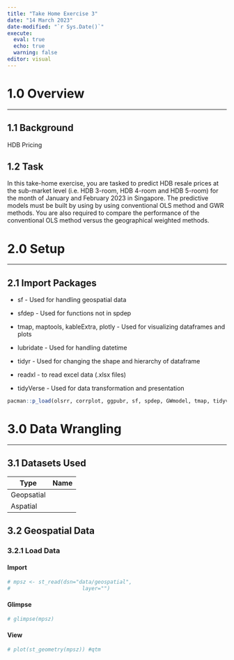 ```yaml
---
title: "Take Home Exercise 3"
date: "14 March 2023"
date-modified: "`r Sys.Date()`"
execute: 
  eval: true
  echo: true
  warning: false
editor: visual
---
```


# 1.0 Overview

------------------------------------------------------------------------

## 1.1 Background

HDB Pricing

## 1.2 Task

In this take-home exercise, you are tasked to predict HDB resale prices at the sub-market level (i.e. HDB 3-room, HDB 4-room and HDB 5-room) for the month of January and February 2023 in Singapore. The predictive models must be built by using by using conventional OLS method and GWR methods. You are also required to compare the performance of the conventional OLS method versus the geographical weighted methods.

# 2.0 Setup

------------------------------------------------------------------------

## 2.1 Import Packages

-   sf - Used for handling geospatial data

-   sfdep - Used for functions not in spdep

-   tmap, maptools, kableExtra, plotly - Used for visualizing dataframes and plots

-   lubridate - Used for handling datetime

-   tidyr - Used for changing the shape and hierarchy of dataframe

-   readxl - to read excel data (.xlsx files)

-   tidyVerse - Used for data transformation and presentation

```r
pacman::p_load(olsrr, corrplot, ggpubr, sf, spdep, GWmodel, tmap, tidyverse, gtsummary, sfdep, onemapsgapi, stringr)
```

# 3.0 Data Wrangling

------------------------------------------------------------------------

## 3.1 Datasets Used

| Type       | Name |
|------------|------|
| Geopsatial |      |
| Aspatial   |      |

## 3.2 Geospatial Data

### 3.2.1 Load Data

::: panel-tabset
#### Import

```r
# mpsz <- st_read(dsn="data/geospatial",
#                       layer="")
```

#### Glimpse

```r
# glimpse(mpsz)
```

#### View

```r
# plot(st_geometry(mpsz)) #qtm
```
:::

